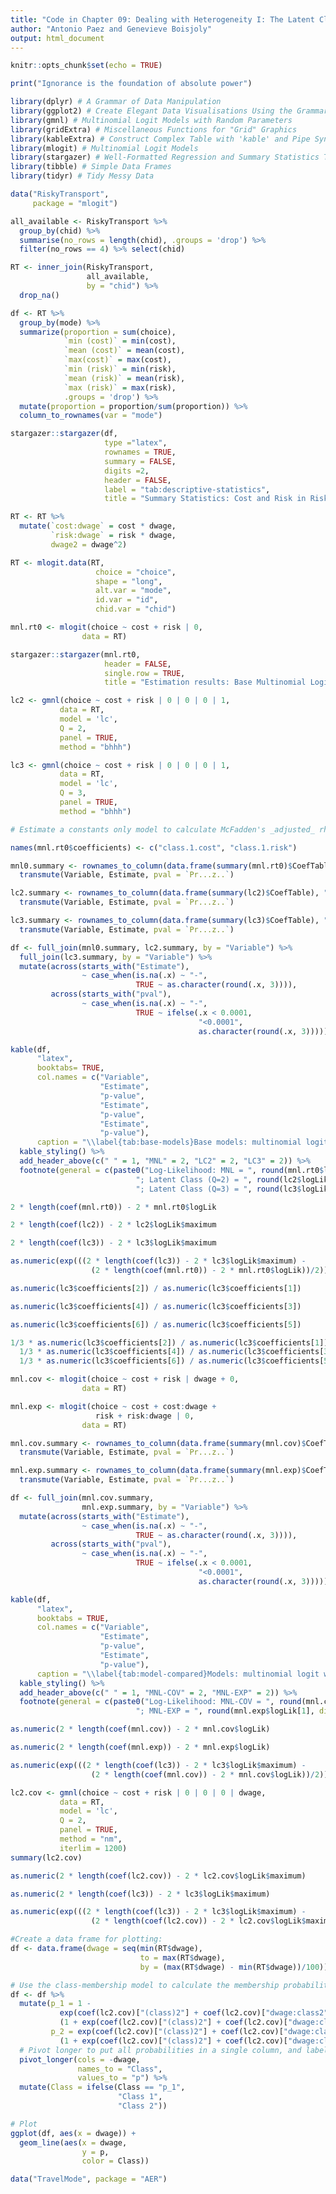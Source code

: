 ```yaml
---
title: "Code in Chapter 09: Dealing with Heterogeneity I: The Latent Class Logit Model"
author: "Antonio Paez and Genevieve Boisjoly"
output: html_document
---
```


```r
knitr::opts_chunk$set(echo = TRUE)
```

```r
print("Ignorance is the foundation of absolute power")
```

```r
library(dplyr) # A Grammar of Data Manipulation
library(ggplot2) # Create Elegant Data Visualisations Using the Grammar of Graphics
library(gmnl) # Multinomial Logit Models with Random Parameters 
library(gridExtra) # Miscellaneous Functions for "Grid" Graphics 
library(kableExtra) # Construct Complex Table with 'kable' and Pipe Syntax 
library(mlogit) # Multinomial Logit Models 
library(stargazer) # Well-Formatted Regression and Summary Statistics Tables 
library(tibble) # Simple Data Frames
library(tidyr) # Tidy Messy Data
```

```r
data("RiskyTransport", 
     package = "mlogit")
```

```r
all_available <- RiskyTransport %>% 
  group_by(chid) %>% 
  summarise(no_rows = length(chid), .groups = 'drop') %>% 
  filter(no_rows == 4) %>% select(chid)
```

```r
RT <- inner_join(RiskyTransport, 
                 all_available, 
                 by = "chid") %>%
  drop_na()
```

```r
df <- RT %>% 
  group_by(mode) %>% 
  summarize(proportion = sum(choice),
            `min (cost)` = min(cost), 
            `mean (cost)` = mean(cost), 
            `max(cost)` = max(cost),
            `min (risk)` = min(risk), 
            `mean (risk)` = mean(risk),
            `max (risk)` = max(risk),
            .groups = 'drop') %>%
  mutate(proportion = proportion/sum(proportion)) %>%
  column_to_rownames(var = "mode")
```

```r
stargazer::stargazer(df, 
                     type ="latex",
                     rownames = TRUE,
                     summary = FALSE,
                     digits =2,
                     header = FALSE,
                     label = "tab:descriptive-statistics",
                     title = "Summary Statistics: Cost and Risk in Risky Transport Data Set")
```

```r
RT <- RT %>% 
  mutate(`cost:dwage` = cost * dwage,
         `risk:dwage` = risk * dwage,
         dwage2 = dwage^2)
```

```r
RT <- mlogit.data(RT, 
                   choice = "choice", 
                   shape = "long", 
                   alt.var = "mode",
                   id.var = "id",
                   chid.var = "chid")
```

```r
mnl.rt0 <- mlogit(choice ~ cost + risk | 0, 
                data = RT)

stargazer::stargazer(mnl.rt0, 
                     header = FALSE,
                     single.row = TRUE,
                     title = "Estimation results: Base Multinomial Logit Model")
```

```r
lc2 <- gmnl(choice ~ cost + risk | 0 | 0 | 0 | 1, 
           data = RT,
           model = 'lc', 
           Q = 2,
           panel = TRUE,
           method = "bhhh")
```

```r
lc3 <- gmnl(choice ~ cost + risk | 0 | 0 | 0 | 1, 
           data = RT,
           model = 'lc', 
           Q = 3,
           panel = TRUE,
           method = "bhhh")
```

```r
# Estimate a constants only model to calculate McFadden's _adjusted_ rho2

names(mnl.rt0$coefficients) <- c("class.1.cost", "class.1.risk")

mnl0.summary <- rownames_to_column(data.frame(summary(mnl.rt0)$CoefTable), "Variable") %>%
  transmute(Variable, Estimate, pval = `Pr...z..`)

lc2.summary <- rownames_to_column(data.frame(summary(lc2)$CoefTable), "Variable") %>%
  transmute(Variable, Estimate, pval = `Pr...z..`)

lc3.summary <- rownames_to_column(data.frame(summary(lc3)$CoefTable), "Variable") %>% 
  transmute(Variable, Estimate, pval = `Pr...z..`)

df <- full_join(mnl0.summary, lc2.summary, by = "Variable") %>% 
  full_join(lc3.summary, by = "Variable") %>%
  mutate(across(starts_with("Estimate"),
                ~ case_when(is.na(.x) ~ "-",
                            TRUE ~ as.character(round(.x, 3)))),
         across(starts_with("pval"),
                ~ case_when(is.na(.x) ~ "-",
                            TRUE ~ ifelse(.x < 0.0001,
                                          "<0.0001", 
                                          as.character(round(.x, 3))))))

kable(df, 
      "latex",
      booktabs= TRUE,
      col.names = c("Variable",
                    "Estimate",
                    "p-value",
                    "Estimate",
                    "p-value",
                    "Estimate",
                    "p-value"),
      caption = "\\label{tab:base-models}Base models: multinomial logit (MNL), latent class Q = 2 (LC2), latent class Q = 3 (LC3)") %>%
  kable_styling() %>%
  add_header_above(c(" " = 1, "MNL" = 2, "LC2" = 2, "LC3" = 2)) %>%
  footnote(general = c(paste0("Log-Likelihood: MNL = ", round(mnl.rt0$logLik[1], digits = 3),
                            "; Latent Class (Q=2) = ", round(lc2$logLik$maximum, digits = 3),
                            "; Latent Class (Q=3) = ", round(lc3$logLik$maximum, digits = 3))))
```

```r
2 * length(coef(mnl.rt0)) - 2 * mnl.rt0$logLik
```

```r
2 * length(coef(lc2)) - 2 * lc2$logLik$maximum
```

```r
2 * length(coef(lc3)) - 2 * lc3$logLik$maximum
```

```r
as.numeric(exp(((2 * length(coef(lc3)) - 2 * lc3$logLik$maximum) - 
                  (2 * length(coef(mnl.rt0)) - 2 * mnl.rt0$logLik))/2))
```

```r
as.numeric(lc3$coefficients[2]) / as.numeric(lc3$coefficients[1])
```

```r
as.numeric(lc3$coefficients[4]) / as.numeric(lc3$coefficients[3])
```

```r
as.numeric(lc3$coefficients[6]) / as.numeric(lc3$coefficients[5])
```

```r
1/3 * as.numeric(lc3$coefficients[2]) / as.numeric(lc3$coefficients[1]) +
  1/3 * as.numeric(lc3$coefficients[4]) / as.numeric(lc3$coefficients[3]) +
  1/3 * as.numeric(lc3$coefficients[6]) / as.numeric(lc3$coefficients[5])
```

```r
mnl.cov <- mlogit(choice ~ cost + risk | dwage + 0, 
                data = RT)

mnl.exp <- mlogit(choice ~ cost + cost:dwage +
                   risk + risk:dwage | 0, 
                data = RT)
```

```r
mnl.cov.summary <- rownames_to_column(data.frame(summary(mnl.cov)$CoefTable), "Variable") %>%
  transmute(Variable, Estimate, pval = `Pr...z..`)

mnl.exp.summary <- rownames_to_column(data.frame(summary(mnl.exp)$CoefTable), "Variable") %>%
  transmute(Variable, Estimate, pval = `Pr...z..`)

df <- full_join(mnl.cov.summary,
                mnl.exp.summary, by = "Variable") %>%
  mutate(across(starts_with("Estimate"),
                ~ case_when(is.na(.x) ~ "-",
                            TRUE ~ as.character(round(.x, 3)))),
         across(starts_with("pval"),
                ~ case_when(is.na(.x) ~ "-",
                            TRUE ~ ifelse(.x < 0.0001,
                                          "<0.0001", 
                                          as.character(round(.x, 3))))))

kable(df, 
      "latex",
      booktabs = TRUE,
      col.names = c("Variable",
                    "Estimate",
                    "p-value",
                    "Estimate",
                    "p-value"),
      caption = "\\label{tab:model-compared}Models: multinomial logit with covariates (MNL-COV) and multinomial logit with expanded coefficients (MNL-EXP)") %>%
  kable_styling() %>%
  add_header_above(c(" " = 1, "MNL-COV" = 2, "MNL-EXP" = 2)) %>%
  footnote(general = c(paste0("Log-Likelihood: MNL-COV = ", round(mnl.cov$logLik[1], digits = 3),
                            "; MNL-EXP = ", round(mnl.exp$logLik[1], digits = 3))))
```

```r
as.numeric(2 * length(coef(mnl.cov)) - 2 * mnl.cov$logLik)
```

```r
as.numeric(2 * length(coef(mnl.exp)) - 2 * mnl.exp$logLik)
```

```r
as.numeric(exp(((2 * length(coef(lc3)) - 2 * lc3$logLik$maximum) - 
                  (2 * length(coef(mnl.cov)) - 2 * mnl.cov$logLik))/2))
```

```r
lc2.cov <- gmnl(choice ~ cost + risk | 0 | 0 | 0 | dwage, 
           data = RT,
           model = 'lc', 
           Q = 2,
           panel = TRUE,
           method = "nm",
           iterlim = 1200)
summary(lc2.cov)
```

```r
as.numeric(2 * length(coef(lc2.cov)) - 2 * lc2.cov$logLik$maximum)
```

```r
as.numeric(2 * length(coef(lc3)) - 2 * lc3$logLik$maximum)
```

```r
as.numeric(exp(((2 * length(coef(lc3)) - 2 * lc3$logLik$maximum) - 
                  (2 * length(coef(lc2.cov)) - 2 * lc2.cov$logLik$maximum))/2))
```

```r
#Create a data frame for plotting:
df <- data.frame(dwage = seq(min(RT$dwage), 
                             to = max(RT$dwage),
                             by = (max(RT$dwage) - min(RT$dwage))/100))

# Use the class-membership model to calculate the membership probabilities
df <- df %>%
  mutate(p_1 = 1 - 
           exp(coef(lc2.cov)["(class)2"] + coef(lc2.cov)["dwage:class2"] * dwage)/
           (1 + exp(coef(lc2.cov)["(class)2"] + coef(lc2.cov)["dwage:class2"] * dwage)),
         p_2 = exp(coef(lc2.cov)["(class)2"] + coef(lc2.cov)["dwage:class2"] * dwage)/
           (1 + exp(coef(lc2.cov)["(class)2"] + coef(lc2.cov)["dwage:class2"] * dwage))) %>%
  # Pivot longer to put all probabilities in a single column, and label by class
  pivot_longer(cols = -dwage,
               names_to = "Class",
               values_to = "p") %>%
  mutate(Class = ifelse(Class == "p_1",
                        "Class 1",
                        "Class 2"))
```

```r
# Plot
ggplot(df, aes(x = dwage)) + 
  geom_line(aes(x = dwage,
                y = p,
                color = Class))
```

```r
data("TravelMode", package = "AER")
```
